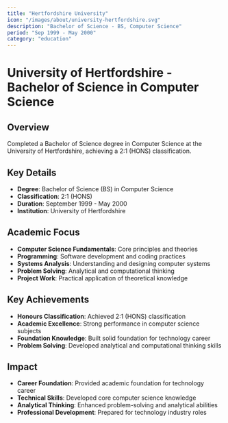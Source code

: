 ```yaml
---
title: "Hertfordshire University"
icon: "/images/about/university-hertfordshire.svg"
description: "Bachelor of Science - BS, Computer Science"
period: "Sep 1999 - May 2000"
category: "education"
---
```


# University of Hertfordshire - Bachelor of Science in Computer Science

## Overview

Completed a Bachelor of Science degree in Computer Science at the University of Hertfordshire, achieving a 2:1 (HONS) classification.

## Key Details

- **Degree**: Bachelor of Science (BS) in Computer Science
- **Classification**: 2:1 (HONS)
- **Duration**: September 1999 - May 2000
- **Institution**: University of Hertfordshire

## Academic Focus

- **Computer Science Fundamentals**: Core principles and theories
- **Programming**: Software development and coding practices
- **Systems Analysis**: Understanding and designing computer systems
- **Problem Solving**: Analytical and computational thinking
- **Project Work**: Practical application of theoretical knowledge

## Key Achievements

- **Honours Classification**: Achieved 2:1 (HONS) classification
- **Academic Excellence**: Strong performance in computer science subjects
- **Foundation Knowledge**: Built solid foundation for technology career
- **Problem Solving**: Developed analytical and computational thinking skills

## Impact

- **Career Foundation**: Provided academic foundation for technology career
- **Technical Skills**: Developed core computer science knowledge
- **Analytical Thinking**: Enhanced problem-solving and analytical abilities
- **Professional Development**: Prepared for technology industry roles 
 
 